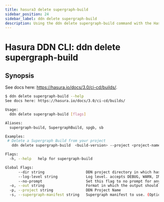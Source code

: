 ```yaml
---
title: hasura3 delete supergraph-build
sidebar_position: 24
sidebar_label: ddn delete supergraph-build
description: Using the ddn delete supergraph-build command with the Hasura CLI
---
```


# Hasura DDN CLI: ddn delete supergraph-build 

## Synopsis
See docs here: https://hasura.io/docs/3.0/ci-cd/builds/.

```bash
$ ddn delete supergraph-build --help
See docs here: https://hasura.io/docs/3.0/ci-cd/builds/

Usage:
  ddn delete supergraph-build [flags]

Aliases:
  supergraph-build, SupergraphBuild, spgb, sb

Examples:
 # Delete a Supergraph Build from your project
   ddn delete supergraph-build  <build-version> --project <project-name>

Flags:
  -h, --help   help for supergraph-build

Global Flags:
      --dir string                   DDN project directory in which hasura.yaml is present (default ".")
      --log-level string             Log level. accepts DEBUG, WARN, INFO, ERROR, FATAL (default "INFO")
      --no-prompt                    Set this flag to no prompt for anything, the command fails if any input is missing
  -o, --out string                   Format in which the output should be printed, accepts table, json and yaml (default "table")
  -p, --project string               DDN Project Name
  -s, --supergraph-manifest string   Supergraph manifest to use. (Optional. DefaultSupergraphManifest used  if not provided)
```

